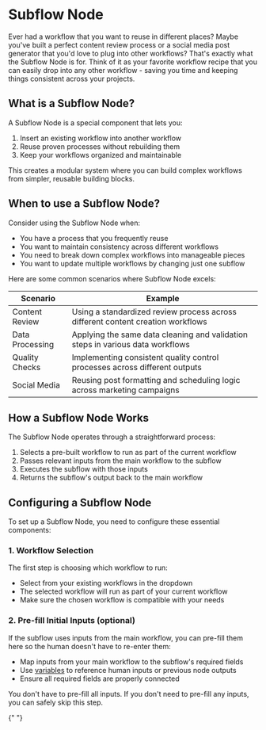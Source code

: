 # Subflow Node

Ever had a workflow that you want to reuse in different places? Maybe you've built a perfect content review process or a social media post generator that you'd love to plug into other workflows? That's exactly what the Subflow Node is for. Think of it as your favorite workflow recipe that you can easily drop into any other workflow - saving you time and keeping things consistent across your projects.

## What is a Subflow Node?

A Subflow Node is a special component that lets you:

1. Insert an existing workflow into another workflow
2. Reuse proven processes without rebuilding them
3. Keep your workflows organized and maintainable

This creates a modular system where you can build complex workflows from simpler, reusable building blocks.

## When to use a Subflow Node?

Consider using the Subflow Node when:

- You have a process that you frequently reuse
- You want to maintain consistency across different workflows
- You need to break down complex workflows into manageable pieces
- You want to update multiple workflows by changing just one subflow

Here are some common scenarios where Subflow Node excels:

| Scenario        | Example                                                                         |
| --------------- | ------------------------------------------------------------------------------- |
| Content Review  | Using a standardized review process across different content creation workflows |
| Data Processing | Applying the same data cleaning and validation steps in various data workflows  |
| Quality Checks  | Implementing consistent quality control processes across different outputs      |
| Social Media    | Reusing post formatting and scheduling logic across marketing campaigns         |

## How a Subflow Node Works

The Subflow Node operates through a straightforward process:

1. Selects a pre-built workflow to run as part of the current workflow
2. Passes relevant inputs from the main workflow to the subflow
3. Executes the subflow with those inputs
4. Returns the subflow's output back to the main workflow

## Configuring a Subflow Node

To set up a Subflow Node, you need to configure these essential components:

### 1. Workflow Selection

The first step is choosing which workflow to run:

- Select from your existing workflows in the dropdown
- The selected workflow will run as part of your current workflow
- Make sure the chosen workflow is compatible with your needs

### 2. Pre-fill Initial Inputs (optional)

If the subflow uses inputs from the main workflow, you can pre-fill them here so the human doesn't have to re-enter them:

- Map inputs from your main workflow to the subflow's required fields
- Use [variables](/workflow/build/variables) to reference human inputs or previous node outputs
- Ensure all required fields are properly connected

You don't have to pre-fill all inputs. If you don't need to pre-fill any inputs, you can safely skip this step.


<PageFooter />{" "}
